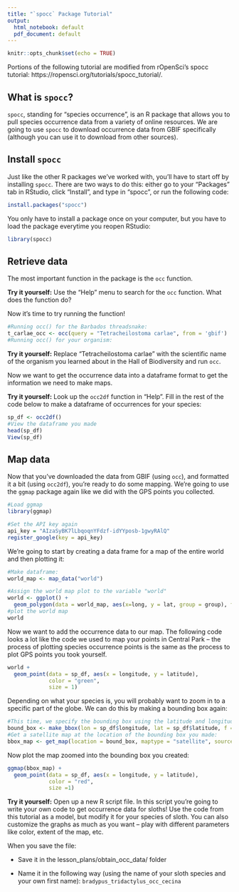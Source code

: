 ```yaml
---
title: "`spocc` Package Tutorial"
output:
  html_notebook: default
  pdf_document: default
---
```


```r
knitr::opts_chunk$set(echo = TRUE)
```

Portions of the following tutorial are modified from rOpenSci's spocc tutorial: https://ropensci.org/tutorials/spocc_tutorial/.

## What is `spocc`?

`spocc`, standing for "species occurrence", is an R package that allows you to pull species occurrence data from a variety of online resources. We are going to use `spocc` to download occurrence data from GBIF specifically (although you can use it to download from other sources).

## Install `spocc`

Just like the other R packages we've worked with, you'll have to start off by installing `spocc`. There are two ways to do this: either go to your "Packages" tab in RStudio, click "Install", and type in "spocc", or run the following code:

```r
install.packages("spocc")
```

You only have to install a package once on your computer, but you have to load the package everytime you reopen RStudio:

```r
library(spocc)
```

## Retrieve data

The most important function in the package is the `occ` function.

**Try it yourself:** Use the "Help" menu to search for the `occ` function. What does the function do?

Now it's time to try running the function!

```r
#Running occ() for the Barbados threadsnake:
t_carlae_occ <- occ(query = "Tetracheilostoma carlae", from = 'gbif')
#Running occ() for your organism:

```

**Try it yourself:** Replace "Tetracheilostoma carlae" with the scientific name of the organism you learned about in the Hall of Biodiversity and run `occ`.

Now we want to get the occurrence data into a dataframe format to get the information we need to make maps.

**Try it yourself:** Look up the `occ2df` function in "Help". Fill in the rest of the code below to make a dataframe of occurrences for your species:
```r
sp_df <- occ2df()
#View the dataframe you made
head(sp_df)
View(sp_df)
```

## Map data

Now that you've downloaded the data from GBIF (using `occ`), and formatted it a bit (using `occ2df`), you're ready to do some mapping. We're going to use the `ggmap` package again like we did with the GPS points you collected.

```r
#Load ggmap
library(ggmap)

#Set the API key again
api_key = "AIzaSyBK7lLbqoqnYFdzf-idYYposb-1gwyRAlQ"
register_google(key = api_key)
```

We're going to start by creating a data frame for a map of the entire world and then plotting it:

```r
#Make dataframe:
world_map <- map_data("world")

#Assign the world map plot to the variable "world"
world <- ggplot() + 
  geom_polygon(data = world_map, aes(x=long, y = lat, group = group), fill = "grey", color = "darkgrey")
#plot the world map
world
```

Now we want to add the occurrence data to our map. The following code looks a lot like the code we used to map your points in Central Park -- the process of plotting species occurrence points is the same as the process to plot GPS points you took yourself.

```r
world +
  geom_point(data = sp_df, aes(x = longitude, y = latitude),
             color = "green",
             size = 1)
```

Depending on what your species is, you will probably want to zoom in to a specific part of the globe. We can do this by making a bounding box again:

```r
#This time, we specify the bounding box using the latitude and longitude columns from our data
bound_box <- make_bbox(lon = sp_df$longitude, lat = sp_df$latitude, f = 2)
#Get a satellite map at the location of the bounding box you made:
bbox_map <- get_map(location = bound_box, maptype = "satellite", source = "google")
```

Now plot the map zoomed into the bounding box you created:

```r
ggmap(bbox_map) + 
  geom_point(data = sp_df, aes(x = longitude, y = latitude), 
             color = "red",
             size =1)
```

**Try it yourself:** Open up a new R script file. In this script you're going to write your own code to get occurrence data for sloths! Use the code from this tutorial as a model, but modify it for your species of sloth. You can also customize the graphs as much as you want --  play with different parameters like color, extent of the map, etc.

When you save the file:

+ Save it in the lesson_plans/obtain_occ_data/ folder

+ Name it in the following way (using the name of your sloth species and your own first name): `bradypus_tridactylus_occ_cecina`




